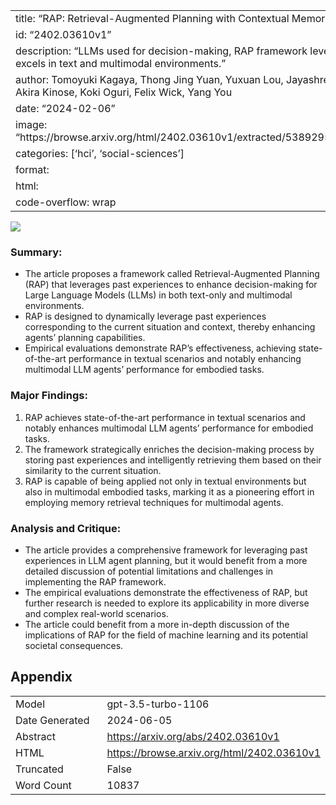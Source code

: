 
---
title: "RAP: Retrieval-Augmented Planning with Contextual Memory for Multimodal LLM Agents"
id: "2402.03610v1"
description: "LLMs used for decision-making, RAP framework leverages past experiences, excels in text and multimodal environments."
author: Tomoyuki Kagaya, Thong Jing Yuan, Yuxuan Lou, Jayashree Karlekar, Sugiri Pranata, Akira Kinose, Koki Oguri, Felix Wick, Yang You
date: "2024-02-06"
image: "https://browse.arxiv.org/html/2402.03610v1/extracted/5389295/figure/pipeline_v2_mod.png"
categories: ['hci', 'social-sciences']
format:
  html:
    code-overflow: wrap
---

![](https://browse.arxiv.org/html/2402.03610v1/extracted/5389295/figure/pipeline_v2_mod.png)

### **Summary:**
- The article proposes a framework called Retrieval-Augmented Planning (RAP) that leverages past experiences to enhance decision-making for Large Language Models (LLMs) in both text-only and multimodal environments.
- RAP is designed to dynamically leverage past experiences corresponding to the current situation and context, thereby enhancing agents’ planning capabilities.
- Empirical evaluations demonstrate RAP’s effectiveness, achieving state-of-the-art performance in textual scenarios and notably enhancing multimodal LLM agents’ performance for embodied tasks.

### **Major Findings:**
1. RAP achieves state-of-the-art performance in textual scenarios and notably enhances multimodal LLM agents’ performance for embodied tasks.
2. The framework strategically enriches the decision-making process by storing past experiences and intelligently retrieving them based on their similarity to the current situation.
3. RAP is capable of being applied not only in textual environments but also in multimodal embodied tasks, marking it as a pioneering effort in employing memory retrieval techniques for multimodal agents.

### **Analysis and Critique:**
- The article provides a comprehensive framework for leveraging past experiences in LLM agent planning, but it would benefit from a more detailed discussion of potential limitations and challenges in implementing the RAP framework.
- The empirical evaluations demonstrate the effectiveness of RAP, but further research is needed to explore its applicability in more diverse and complex real-world scenarios.
- The article could benefit from a more in-depth discussion of the implications of RAP for the field of machine learning and its potential societal consequences.

## Appendix

|          |          |
|----------|----------|
| Model     | gpt-3.5-turbo-1106       |
| Date Generated     | 2024-06-05       |
| Abstract | [https://arxiv.org/abs/2402.03610v1](https://arxiv.org/abs/2402.03610v1)        |
| HTML     | [https://browse.arxiv.org/html/2402.03610v1](https://browse.arxiv.org/html/2402.03610v1)       |
| Truncated       | False       |
| Word Count       | 10837       |